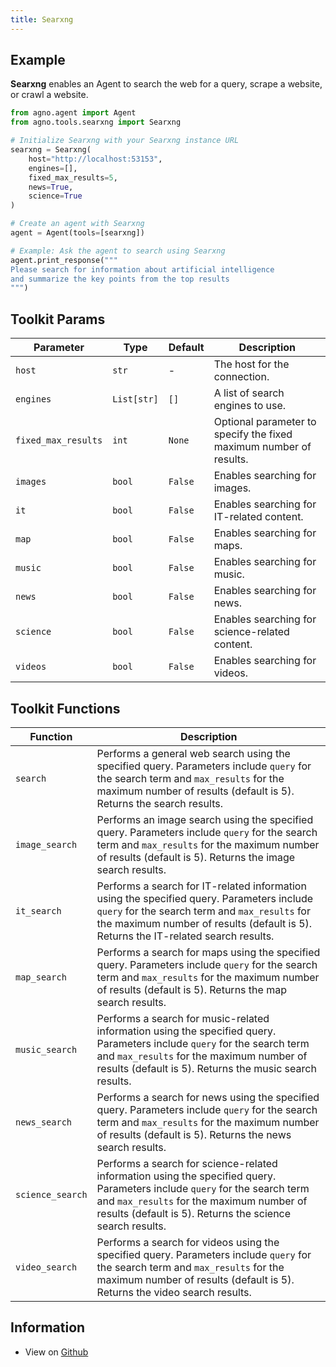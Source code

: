 ```yaml
---
title: Searxng
---
```


## Example

**Searxng** enables an Agent to search the web for a query, scrape a website, or crawl a website.

```python cookbook/tools/searxng_tools.py
from agno.agent import Agent
from agno.tools.searxng import Searxng

# Initialize Searxng with your Searxng instance URL
searxng = Searxng(
    host="http://localhost:53153",
    engines=[],
    fixed_max_results=5,
    news=True,
    science=True
)

# Create an agent with Searxng
agent = Agent(tools=[searxng])

# Example: Ask the agent to search using Searxng
agent.print_response("""
Please search for information about artificial intelligence
and summarize the key points from the top results
""")
```

## Toolkit Params

| Parameter           | Type        | Default | Description                                                        |
| ------------------- | ----------- | ------- | ------------------------------------------------------------------ |
| `host`              | `str`       | -       | The host for the connection.                                       |
| `engines`           | `List[str]` | `[]`    | A list of search engines to use.                                   |
| `fixed_max_results` | `int`       | `None`  | Optional parameter to specify the fixed maximum number of results. |
| `images`            | `bool`      | `False` | Enables searching for images.                                      |
| `it`                | `bool`      | `False` | Enables searching for IT-related content.                          |
| `map`               | `bool`      | `False` | Enables searching for maps.                                        |
| `music`             | `bool`      | `False` | Enables searching for music.                                       |
| `news`              | `bool`      | `False` | Enables searching for news.                                        |
| `science`           | `bool`      | `False` | Enables searching for science-related content.                     |
| `videos`            | `bool`      | `False` | Enables searching for videos.                                      |

## Toolkit Functions

| Function         | Description                                                                                                                                                                                                                         |
| ---------------- | ----------------------------------------------------------------------------------------------------------------------------------------------------------------------------------------------------------------------------------- |
| `search`         | Performs a general web search using the specified query. Parameters include `query` for the search term and `max_results` for the maximum number of results (default is 5). Returns the search results.                             |
| `image_search`   | Performs an image search using the specified query. Parameters include `query` for the search term and `max_results` for the maximum number of results (default is 5). Returns the image search results.                            |
| `it_search`      | Performs a search for IT-related information using the specified query. Parameters include `query` for the search term and `max_results` for the maximum number of results (default is 5). Returns the IT-related search results.   |
| `map_search`     | Performs a search for maps using the specified query. Parameters include `query` for the search term and `max_results` for the maximum number of results (default is 5). Returns the map search results.                            |
| `music_search`   | Performs a search for music-related information using the specified query. Parameters include `query` for the search term and `max_results` for the maximum number of results (default is 5). Returns the music search results.     |
| `news_search`    | Performs a search for news using the specified query. Parameters include `query` for the search term and `max_results` for the maximum number of results (default is 5). Returns the news search results.                           |
| `science_search` | Performs a search for science-related information using the specified query. Parameters include `query` for the search term and `max_results` for the maximum number of results (default is 5). Returns the science search results. |
| `video_search`   | Performs a search for videos using the specified query. Parameters include `query` for the search term and `max_results` for the maximum number of results (default is 5). Returns the video search results.                        |

## Information

- View on [Github](https://github.com/phidatahq/agno/blob/main/libs/agno/agno/tools/searxng.py)
